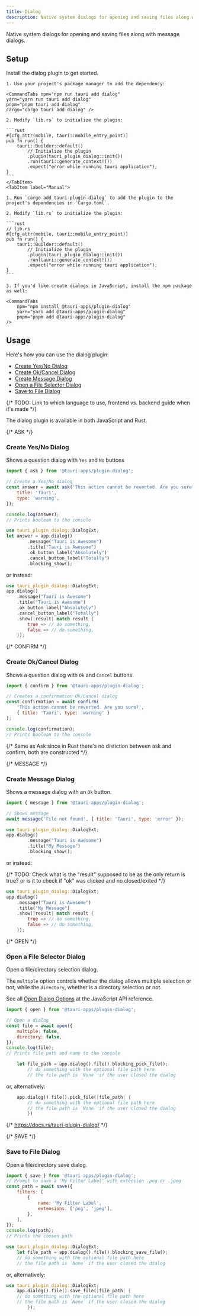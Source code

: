 ```yaml
---
title: Dialog
description: Native system dialogs for opening and saving files along with message dialogs.
---
```



<PluginLinks plugin="dialog" />

Native system dialogs for opening and saving files along with message dialogs.

## Setup

Install the dialog plugin to get started.

<Tabs>
    <TabItem label="Automatic">

    1. Use your project's package manager to add the dependency:

    <CommandTabs npm="npm run tauri add dialog"
    yarn="yarn run tauri add dialog"
    pnpm="pnpm tauri add dialog"
    cargo="cargo tauri add dialog" />

    2. Modify `lib.rs` to initialize the plugin:

    ```rust
    #[cfg_attr(mobile, tauri::mobile_entry_point)]
    pub fn run() {
        tauri::Builder::default()
            // Initialize the plugin
            .plugin(tauri_plugin_dialog::init())
            .run(tauri::generate_context!())
            .expect("error while running tauri application");
    }
    ```
    </TabItem>
    <TabItem label="Manual">

    1. Run `cargo add tauri-plugin-dialog` to add the plugin to the project's dependencies in `Cargo.toml`.

    2. Modify `lib.rs` to initialize the plugin:

    ```rust
    // lib.rs
    #[cfg_attr(mobile, tauri::mobile_entry_point)]
    pub fn run() {
        tauri::Builder::default()
            // Initialize the plugin
            .plugin(tauri_plugin_dialog::init())
            .run(tauri::generate_context!())
            .expect("error while running tauri application");
    }
    ```

    3. If you'd like create dialogs in JavaScript, install the npm package as well:

    <CommandTabs
        npm="npm install @tauri-apps/plugin-dialog"
        yarn="yarn add @tauri-apps/plugin-dialog"
        pnpm="pnpm add @tauri-apps/plugin-dialog"
    />

</TabItem>
</Tabs>

## Usage

Here's how you can use the dialog plugin:

- [Create Yes/No Dialog](#create-yesno-dialog)
- [Create Ok/Cancel Dialog](#create-okcancel-dialog)
- [Create Message Dialog](#create-message-dialog)
- [Open a File Selector Dialog](#open-a-file-selector-dialog)
- [Save to File Dialog](#save-to-file-dialog)

{/* TODO: Link to which language to use, frontend vs. backend guide when it's made */}

The dialog plugin is available in both JavaScript and Rust.

{/* ASK */}

### Create Yes/No Dialog

Shows a question dialog with `Yes` and `No` buttons

<Tabs>
<TabItem label="JavaScript">

```js
import { ask } from '@tauri-apps/plugin-dialog';

// Create a Yes/No dialog
const answer = await ask('This action cannot be reverted. Are you sure?', {
	title: 'Tauri',
	type: 'warning',
});

console.log(answer);
// Prints boolean to the console
```

</TabItem>
<TabItem label="Rust">

```rust
use tauri_plugin_dialog::DialogExt;
let answer = app.dialog()
        .message("Tauri is Awesome")
        .title("Tauri is Awesome")
        .ok_button_label("Absolutely")
        .cancel_button_label("Totally")
        .blocking_show();
```

or instead: 

```rust
use tauri_plugin_dialog::DialogExt;
app.dialog()
    .message("Tauri is Awesome")
    .title("Tauri is Awesome")
    .ok_button_label("Absolutely")
    .cancel_button_label("Totally")
    .show(|result| match result {
        true => // do something,
        false => // do something,
    });
```

</TabItem>
</Tabs>

{/* CONFIRM */}

### Create Ok/Cancel Dialog

Shows a question dialog with `Ok` and `Cancel` buttons.

<Tabs>
<TabItem label="JavaScript">

```js
import { confirm } from '@tauri-apps/plugin-dialog';

// Creates a confirmation Ok/Cancel dialog
const confirmation = await confirm(
	'This action cannot be reverted. Are you sure?',
	{ title: 'Tauri', type: 'warning' }
);

console.log(confirmation);
// Prints boolean to the console
```

</TabItem>
<TabItem label="Rust">

{/* Same as Ask since in Rust there's no distiction between ask and confirm, both are constructed */}

</TabItem>
</Tabs>

{/* MESSAGE */}

### Create Message Dialog

Shows a message dialog with an `Ok` button.

<Tabs>
<TabItem label="JavaScript">

```js
import { message } from '@tauri-apps/plugin-dialog';

// Shows message
await message('File not found', { title: 'Tauri', type: 'error' });
```

</TabItem>
<TabItem label="Rust">

```rust
use tauri_plugin_dialog::DialogExt;
app.dialog()
        .message("Tauri is Awesome")
        .title("My Message")
        .blocking_show();
```

or instead: 

{/* TODO: Check what is the "result" supposed to be as the only return is true? or is it to check if "ok" was clicked and no closed/exited */}
```rust
use tauri_plugin_dialog::DialogExt;
app.dialog()
    .message("Tauri is Awesome")
    .title("My Message")
    .show(|result| match result {
        true => // do something,
        false => // do something,
    });
```

</TabItem>
</Tabs>

{/* OPEN */}

### Open a File Selector Dialog

Open a file/directory selection dialog.

<Tabs>    
<TabItem label="JavaScript">

The `multiple` option controls whether the dialog allows multiple selection or not, while the `directory`, whether is a directory selection or not.

See all [Open Dialog Options](/2/reference/js/dialog/#opendialogoptions) at the JavaScript API reference.

```js
import { open } from '@tauri-apps/plugin-dialog';

// Open a dialog
const file = await open({
	multiple: false,
	directory: false,
});
console.log(file);
// Prints file path and name to the console
```

</TabItem>
<TabItem label="Rust">

```rust
    let file_path = app.dialog().file().blocking_pick_file();
        // do something with the optional file path here
        // the file path is `None` if the user closed the dialog
```

or, alternatively:

```rust
    app.dialog().file().pick_file(|file_path| {
        // do something with the optional file path here
        // the file path is `None` if the user closed the dialog
        })
```
{/* https://docs.rs/tauri-plugin-dialog/ */}


</TabItem>
</Tabs>

{/* SAVE */}

### Save to File Dialog

Open a file/directory save dialog.

<Tabs>
<TabItem label="JavaScript">

```js
import { save } from '@tauri-apps/plugin-dialog';
// Prompt to save a 'My Filter Label' with extension .png or .jpeg
const path = await save({
	filters: [
		{
			name: 'My Filter Label',
			extensions: ['png', 'jpeg'],
		},
	],
});
console.log(path);
// Prints the chosen path
```

</TabItem>
<TabItem label="Rust">

```rust
use tauri_plugin_dialog::DialogExt;
    let file_path = app.dialog().file().blocking_save_file();
    // do something with the optional file path here
    // the file path is `None` if the user closed the dialog
```

or, alternatively:

```rust
use tauri_plugin_dialog::DialogExt;
    app.dialog().file().save_file(|file_path| {
    // do something with the optional file path here
    // the file path is `None` if the user closed the dialog
        });
```
</TabItem>
</Tabs>
